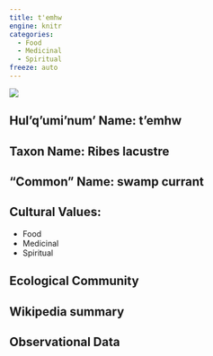 ```yaml
---
title: t'emhw
engine: knitr
categories:
  - Food
  - Medicinal
  - Spiritual
freeze: auto
---
```

![](https://static.inaturalist.org/photos/200056455/medium.jpg)

## **Hul'q'umi'num' Name**: t'emhw
## **Taxon Name**: Ribes lacustre
## **"Common" Name**: swamp currant
## **Cultural Values**:

  - Food
  - Medicinal
  - Spiritual

## **Ecological Community**
## **Wikipedia summary**
## **Observational Data**
